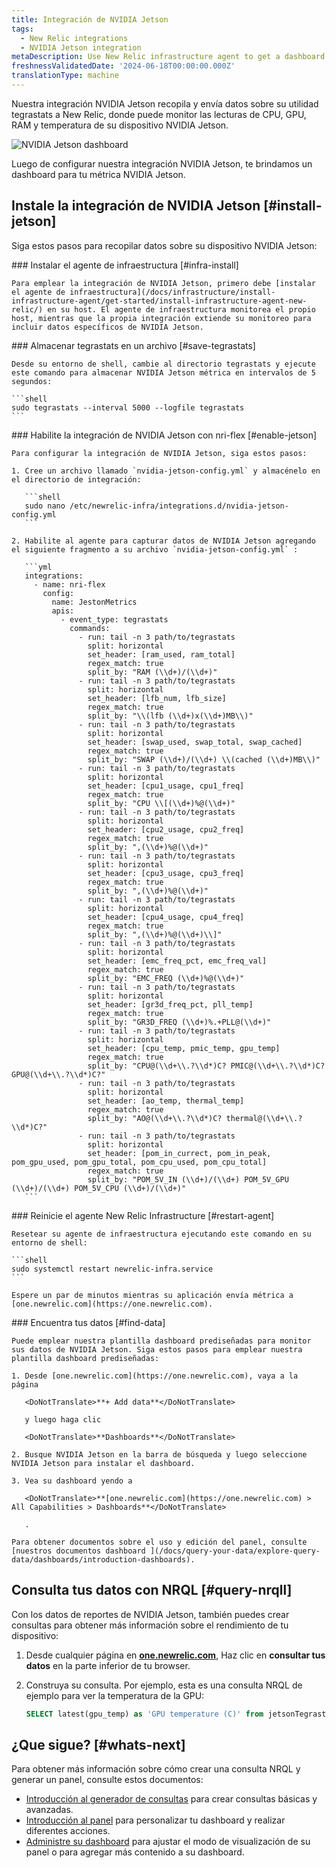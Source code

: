 ```yaml
---
title: Integración de NVIDIA Jetson
tags:
  - New Relic integrations
  - NVIDIA Jetson integration
metaDescription: Use New Relic infrastructure agent to get a dashboard with metrics from your NVIDIA Jetson.
freshnessValidatedDate: '2024-06-18T00:00:00.000Z'
translationType: machine
---
```



Nuestra integración NVIDIA Jetson recopila y envía datos sobre su utilidad tegrastats a New Relic, donde puede monitor las lecturas de CPU, GPU, RAM y temperatura de su dispositivo NVIDIA Jetson.

<img
  title="NVIDIA Jetson dashboard"
  alt="NVIDIA Jetson dashboard"
  src={jetsonDashboard}
/>

<figcaption>
  Luego de configurar nuestra integración NVIDIA Jetson, te brindamos un dashboard para tu métrica NVIDIA Jetson.
</figcaption>

## Instale la integración de NVIDIA Jetson [#install-jetson]

Siga estos pasos para recopilar datos sobre su dispositivo NVIDIA Jetson:

<Steps>
  <Step>
    ### Instalar el agente de infraestructura [#infra-install]

    Para emplear la integración de NVIDIA Jetson, primero debe [instalar el agente de infraestructura](/docs/infrastructure/install-infrastructure-agent/get-started/install-infrastructure-agent-new-relic/) en su host. El agente de infraestructura monitorea el propio host, mientras que la propia integración extiende su monitoreo para incluir datos específicos de NVIDIA Jetson.
  </Step>

  <Step>
    ### Almacenar tegrastats en un archivo [#save-tegrastats]

    Desde su entorno de shell, cambie al directorio tegrastats y ejecute este comando para almacenar NVIDIA Jetson métrica en intervalos de 5 segundos:

    ```shell
    sudo tegrastats --interval 5000 --logfile tegrastats
    ```
  </Step>

  <Step>
    ### Habilite la integración de NVIDIA Jetson con nri-flex [#enable-jetson]

    Para configurar la integración de NVIDIA Jetson, siga estos pasos:

    1. Cree un archivo llamado `nvidia-jetson-config.yml` y almacénelo en el directorio de integración:

       ```shell
       sudo nano /etc/newrelic-infra/integrations.d/nvidia-jetson-config.yml
       ```

    2. Habilite al agente para capturar datos de NVIDIA Jetson agregando el siguiente fragmento a su archivo `nvidia-jetson-config.yml` :

       ```yml
       integrations:
         - name: nri-flex
           config:
             name: JestonMetrics
             apis:
               - event_type: tegrastats
                 commands:
                   - run: tail -n 3 path/to/tegrastats
                     split: horizontal
                     set_header: [ram_used, ram_total]
                     regex_match: true
                     split_by: "RAM (\\d+)/(\\d+)"
                   - run: tail -n 3 path/to/tegrastats
                     split: horizontal
                     set_header: [lfb_num, lfb_size]
                     regex_match: true
                     split_by: "\\(lfb (\\d+)x(\\d+)MB\\)"
                   - run: tail -n 3 path/to/tegrastats
                     split: horizontal
                     set_header: [swap_used, swap_total, swap_cached]
                     regex_match: true
                     split_by: "SWAP (\\d+)/(\\d+) \\(cached (\\d+)MB\\)"    
                   - run: tail -n 3 path/to/tegrastats
                     split: horizontal
                     set_header: [cpu1_usage, cpu1_freq]
                     regex_match: true
                     split_by: "CPU \\[(\\d+)%@(\\d+)" 
                   - run: tail -n 3 path/to/tegrastats
                     split: horizontal
                     set_header: [cpu2_usage, cpu2_freq]
                     regex_match: true
                     split_by: ",(\\d+)%@(\\d+)" 
                   - run: tail -n 3 path/to/tegrastats
                     split: horizontal
                     set_header: [cpu3_usage, cpu3_freq]
                     regex_match: true
                     split_by: ",(\\d+)%@(\\d+)" 
                   - run: tail -n 3 path/to/tegrastats
                     split: horizontal
                     set_header: [cpu4_usage, cpu4_freq]
                     regex_match: true
                     split_by: ",(\\d+)%@(\\d+)\\]"       
                   - run: tail -n 3 path/to/tegrastats
                     split: horizontal
                     set_header: [emc_freq_pct, emc_freq_val]
                     regex_match: true
                     split_by: "EMC_FREQ (\\d+)%@(\\d+)"
                   - run: tail -n 3 path/to/tegrastats
                     split: horizontal
                     set_header: [gr3d_freq_pct, pll_temp]
                     regex_match: true
                     split_by: "GR3D_FREQ (\\d+)%.+PLL@(\\d+)"  
                   - run: tail -n 3 path/to/tegrastats
                     split: horizontal
                     set_header: [cpu_temp, pmic_temp, gpu_temp]
                     regex_match: true
                     split_by: "CPU@(\\d+\\.?\\d*)C? PMIC@(\\d+\\.?\\d*)C? GPU@(\\d+\\.?\\d*)C?"
                   - run: tail -n 3 path/to/tegrastats
                     split: horizontal
                     set_header: [ao_temp, thermal_temp]
                     regex_match: true
                     split_by: "AO@(\\d+\\.?\\d*)C? thermal@(\\d+\\.?\\d*)C?"
                   - run: tail -n 3 path/to/tegrastats
                     split: horizontal
                     set_header: [pom_in_currect, pom_in_peak, pom_gpu_used, pom_gpu_total, pom_cpu_used, pom_cpu_total]
                     regex_match: true
                     split_by: "POM_5V_IN (\\d+)/(\\d+) POM_5V_GPU (\\d+)/(\\d+) POM_5V_CPU (\\d+)/(\\d+)"            
       ```
  </Step>

  <Step>
    ### Reinicie el agente New Relic Infrastructure [#restart-agent]

    Resetear su agente de infraestructura ejecutando este comando en su entorno de shell:

    ```shell
    sudo systemctl restart newrelic-infra.service
    ```

    Espere un par de minutos mientras su aplicación envía métrica a [one.newrelic.com](https://one.newrelic.com).
  </Step>

  <Step>
    ### Encuentra tus datos [#find-data]

    Puede emplear nuestra plantilla dashboard prediseñadas para monitor sus datos de NVIDIA Jetson. Siga estos pasos para emplear nuestra plantilla dashboard prediseñadas:

    1. Desde [one.newrelic.com](https://one.newrelic.com), vaya a la página

       <DoNotTranslate>**+ Add data**</DoNotTranslate>

       y luego haga clic

       <DoNotTranslate>**Dashboards**</DoNotTranslate>

    2. Busque NVIDIA Jetson en la barra de búsqueda y luego seleccione NVIDIA Jetson para instalar el dashboard.

    3. Vea su dashboard yendo a

       <DoNotTranslate>**[one.newrelic.com](https://one.newrelic.com) > All Capabilities > Dashboards**</DoNotTranslate>

       .

    Para obtener documentos sobre el uso y edición del panel, consulte [nuestros documentos dashboard ](/docs/query-your-data/explore-query-data/dashboards/introduction-dashboards).
  </Step>
</Steps>

## Consulta tus datos con NRQL [#query-nrqll]

Con los datos de reportes de NVIDIA Jetson, también puedes crear consultas para obtener más información sobre el rendimiento de tu dispositivo:

1. Desde cualquier página en **[one.newrelic.com](https://one.newrelic.com)**, Haz clic en **consultar tus datos** en la parte inferior de tu browser.

2. Construya su consulta. Por ejemplo, esta es una consulta NRQL de ejemplo para ver la temperatura de la GPU:

   ```sql
   SELECT latest(gpu_temp) as 'GPU temperature (C)' from jetsonTegrastats 
   ```

## ¿Que sigue? [#whats-next]

Para obtener más información sobre cómo crear una consulta NRQL y generar un panel, consulte estos documentos:

* [Introducción al generador de consultas](/docs/query-your-data/explore-query-data/query-builder/introduction-query-builder) para crear consultas básicas y avanzadas.
* [Introducción al panel](/docs/query-your-data/explore-query-data/dashboards/introduction-dashboards) para personalizar tu dashboard y realizar diferentes acciones.
* [Administre su dashboard](/docs/query-your-data/explore-query-data/dashboards/manage-your-dashboard) para ajustar el modo de visualización de su panel o para agregar más contenido a su dashboard.